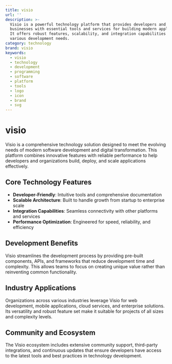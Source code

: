 ```yaml
---
title: visio
url: ''
description: >-
  Visio is a powerful technology platform that provides developers and
  businesses with essential tools and services for building modern applications.
  It offers robust features, scalability, and integration capabilities for
  various development needs.
category: technology
brand: visio
keywords:
  - visio
  - technology
  - development
  - programming
  - software
  - platform
  - tools
  - logo
  - icon
  - brand
  - svg
---
```


# visio

Visio is a comprehensive technology solution designed to meet the evolving needs of modern software development and digital transformation. This platform combines innovative features with reliable performance to help developers and organizations build, deploy, and scale applications effectively.

## Core Technology Features

- **Developer-Friendly**: Intuitive tools and comprehensive documentation
- **Scalable Architecture**: Built to handle growth from startup to enterprise scale
- **Integration Capabilities**: Seamless connectivity with other platforms and services
- **Performance Optimization**: Engineered for speed, reliability, and efficiency

## Development Benefits

Visio streamlines the development process by providing pre-built components, APIs, and frameworks that reduce development time and complexity. This allows teams to focus on creating unique value rather than reinventing common functionality.

## Industry Applications

Organizations across various industries leverage Visio for web development, mobile applications, cloud services, and enterprise solutions. Its versatility and robust feature set make it suitable for projects of all sizes and complexity levels.

## Community and Ecosystem

The Visio ecosystem includes extensive community support, third-party integrations, and continuous updates that ensure developers have access to the latest tools and best practices in technology development.
